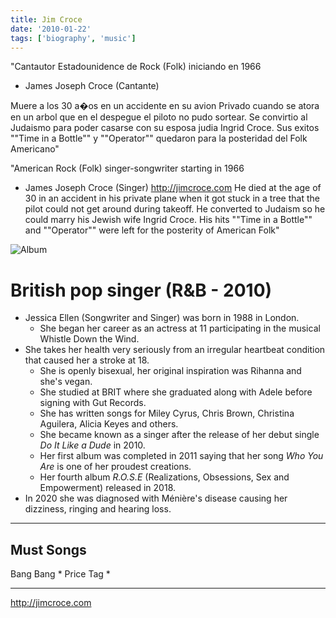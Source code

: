 ```yaml
---
title: Jim Croce
date: '2010-01-22'
tags: ['biography', 'music']
---
```


"Cantautor Estadounidence de Rock (Folk) iniciando en 1966
- James Joseph Croce (Cantante)

Muere a los 30 a�os en un accidente en su avion Privado cuando se atora en un arbol que en el despegue el piloto no pudo sortear. Se convirtio al Judaismo para poder casarse con su esposa judia Ingrid Croce. Sus exitos ""Time in a Bottle"" y ""Operator"" quedaron para la posteridad del Folk Americano"

"American Rock (Folk) singer-songwriter starting in 1966
- James Joseph Croce (Singer)
http://jimcroce.com
He died at the age of 30 in an accident in his private plane when it got stuck in a tree that the pilot could not get around during takeoff. He converted to Judaism so he could marry his Jewish wife Ingrid Croce. His hits ""Time in a Bottle"" and ""Operator"" were left for the posterity of American Folk"


![Album](/static/images/music/JessieJRose.jpg)

# British pop singer (R&amp;B - 2010)

* Jessica Ellen (Songwriter and Singer) was born in 1988 in London.
	* She began her career as an actress at 11 participating in the musical Whistle Down the Wind.
* She takes her health very seriously from an irregular heartbeat condition that caused her a stroke at 18.
	* She is openly bisexual, her original inspiration was Rihanna and she's vegan. 
	* She studied at BRIT where she graduated along with Adele before signing with Gut Records.
	* She has written songs for Miley Cyrus, Chris Brown, Christina Aguilera, Alicia Keyes and others.
	* She became known as a singer after the release of her debut single *Do It Like a Dude* in 2010.
	* Her first album was completed in 2011 saying that her song *Who You Are* is one of her proudest creations.
	* Her fourth album *R.O.S.E* (Realizations, Obsessions, Sex and Empowerment) released in 2018.
* In 2020 she was diagnosed with Ménière's disease causing her dizziness, ringing and hearing loss.

***

## Must Songs ##

Bang Bang *
Price Tag *

***

http://jimcroce.com


